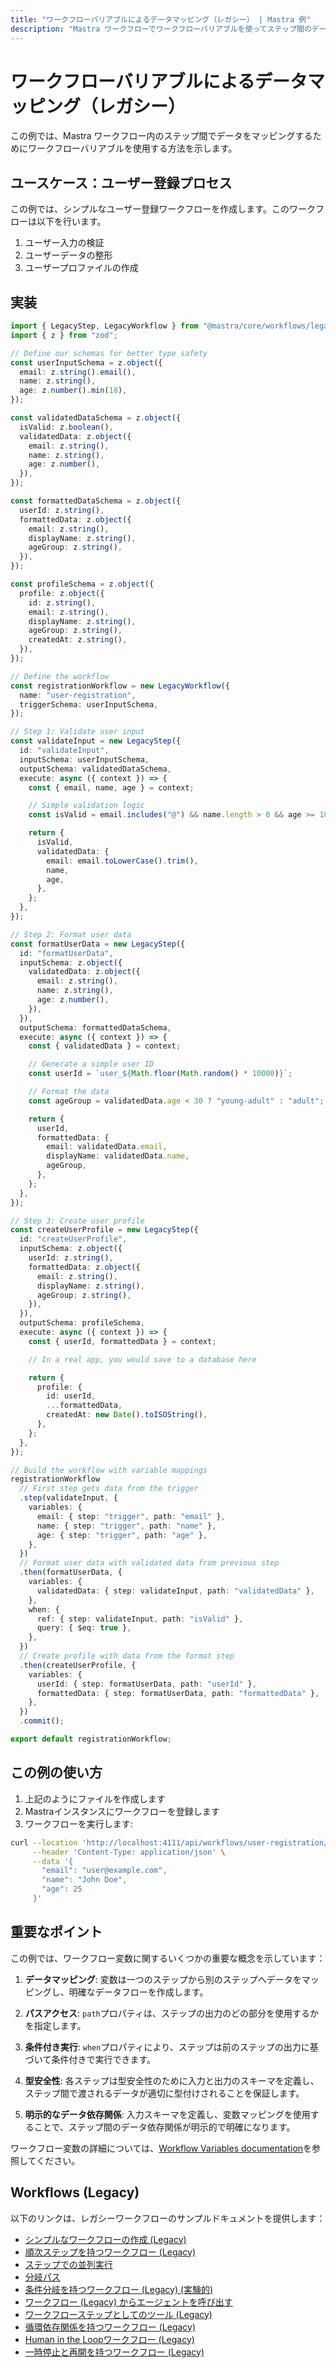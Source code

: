 ```yaml
---
title: "ワークフローバリアブルによるデータマッピング（レガシー） | Mastra 例"
description: "Mastra ワークフローでワークフローバリアブルを使ってステップ間のデータをマッピングする方法を学びます。"
---
```




# ワークフローバリアブルによるデータマッピング（レガシー）

この例では、Mastra ワークフロー内のステップ間でデータをマッピングするためにワークフローバリアブルを使用する方法を示します。



## ユースケース：ユーザー登録プロセス

この例では、シンプルなユーザー登録ワークフローを作成します。このワークフローは以下を行います。

1. ユーザー入力の検証
1. ユーザーデータの整形
1. ユーザープロファイルの作成



## 実装

```typescript showLineNumbers filename="src/mastra/workflows/user-registration.ts" copy
import { LegacyStep, LegacyWorkflow } from "@mastra/core/workflows/legacy";
import { z } from "zod";

// Define our schemas for better type safety
const userInputSchema = z.object({
  email: z.string().email(),
  name: z.string(),
  age: z.number().min(18),
});

const validatedDataSchema = z.object({
  isValid: z.boolean(),
  validatedData: z.object({
    email: z.string(),
    name: z.string(),
    age: z.number(),
  }),
});

const formattedDataSchema = z.object({
  userId: z.string(),
  formattedData: z.object({
    email: z.string(),
    displayName: z.string(),
    ageGroup: z.string(),
  }),
});

const profileSchema = z.object({
  profile: z.object({
    id: z.string(),
    email: z.string(),
    displayName: z.string(),
    ageGroup: z.string(),
    createdAt: z.string(),
  }),
});

// Define the workflow
const registrationWorkflow = new LegacyWorkflow({
  name: "user-registration",
  triggerSchema: userInputSchema,
});

// Step 1: Validate user input
const validateInput = new LegacyStep({
  id: "validateInput",
  inputSchema: userInputSchema,
  outputSchema: validatedDataSchema,
  execute: async ({ context }) => {
    const { email, name, age } = context;

    // Simple validation logic
    const isValid = email.includes("@") && name.length > 0 && age >= 18;

    return {
      isValid,
      validatedData: {
        email: email.toLowerCase().trim(),
        name,
        age,
      },
    };
  },
});

// Step 2: Format user data
const formatUserData = new LegacyStep({
  id: "formatUserData",
  inputSchema: z.object({
    validatedData: z.object({
      email: z.string(),
      name: z.string(),
      age: z.number(),
    }),
  }),
  outputSchema: formattedDataSchema,
  execute: async ({ context }) => {
    const { validatedData } = context;

    // Generate a simple user ID
    const userId = `user_${Math.floor(Math.random() * 10000)}`;

    // Format the data
    const ageGroup = validatedData.age < 30 ? "young-adult" : "adult";

    return {
      userId,
      formattedData: {
        email: validatedData.email,
        displayName: validatedData.name,
        ageGroup,
      },
    };
  },
});

// Step 3: Create user profile
const createUserProfile = new LegacyStep({
  id: "createUserProfile",
  inputSchema: z.object({
    userId: z.string(),
    formattedData: z.object({
      email: z.string(),
      displayName: z.string(),
      ageGroup: z.string(),
    }),
  }),
  outputSchema: profileSchema,
  execute: async ({ context }) => {
    const { userId, formattedData } = context;

    // In a real app, you would save to a database here

    return {
      profile: {
        id: userId,
        ...formattedData,
        createdAt: new Date().toISOString(),
      },
    };
  },
});

// Build the workflow with variable mappings
registrationWorkflow
  // First step gets data from the trigger
  .step(validateInput, {
    variables: {
      email: { step: "trigger", path: "email" },
      name: { step: "trigger", path: "name" },
      age: { step: "trigger", path: "age" },
    },
  })
  // Format user data with validated data from previous step
  .then(formatUserData, {
    variables: {
      validatedData: { step: validateInput, path: "validatedData" },
    },
    when: {
      ref: { step: validateInput, path: "isValid" },
      query: { $eq: true },
    },
  })
  // Create profile with data from the format step
  .then(createUserProfile, {
    variables: {
      userId: { step: formatUserData, path: "userId" },
      formattedData: { step: formatUserData, path: "formattedData" },
    },
  })
  .commit();

export default registrationWorkflow;
```



## この例の使い方

1. 上記のようにファイルを作成します
2. Mastraインスタンスにワークフローを登録します
3. ワークフローを実行します:

```bash
curl --location 'http://localhost:4111/api/workflows/user-registration/start-async' \
     --header 'Content-Type: application/json' \
     --data '{
       "email": "user@example.com",
       "name": "John Doe",
       "age": 25
     }'
```



## 重要なポイント

この例では、ワークフロー変数に関するいくつかの重要な概念を示しています：

1. **データマッピング**: 変数は一つのステップから別のステップへデータをマッピングし、明確なデータフローを作成します。

2. **パスアクセス**: `path`プロパティは、ステップの出力のどの部分を使用するかを指定します。

3. **条件付き実行**: `when`プロパティにより、ステップは前のステップの出力に基づいて条件付きで実行できます。

4. **型安全性**: 各ステップは型安全性のために入力と出力のスキーマを定義し、ステップ間で渡されるデータが適切に型付けされることを保証します。

5. **明示的なデータ依存関係**: 入力スキーマを定義し、変数マッピングを使用することで、ステップ間のデータ依存関係が明示的で明確になります。

ワークフロー変数の詳細については、[Workflow Variables documentation](../../docs/workflows-legacy/variables.mdx)を参照してください。



## Workflows (Legacy)

以下のリンクは、レガシーワークフローのサンプルドキュメントを提供します：

- [シンプルなワークフローの作成 (Legacy)](/examples/workflows_legacy/creating-a-workflow)
- [順次ステップを持つワークフロー (Legacy)](/examples/workflows_legacy/sequential-steps)
- [ステップでの並列実行](/examples/workflows_legacy/parallel-steps)
- [分岐パス](/examples/workflows_legacy/branching-paths)
- [条件分岐を持つワークフロー (Legacy) (実験的)](/examples/workflows_legacy/conditional-branching)
- [ワークフロー (Legacy) からエージェントを呼び出す](/examples/workflows_legacy/calling-agent)
- [ワークフローステップとしてのツール (Legacy)](/examples/workflows_legacy/using-a-tool-as-a-step)
- [循環依存関係を持つワークフロー (Legacy)](/examples/workflows_legacy/cyclical-dependencies)
- [Human in the Loopワークフロー (Legacy)](/examples/workflows_legacy/human-in-the-loop)
- [一時停止と再開を持つワークフロー (Legacy)](/examples/workflows_legacy/suspend-and-resume)
